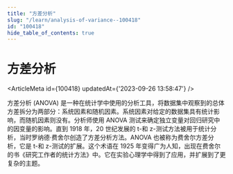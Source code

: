 ```yaml
---
title: "方差分析"
slug: "/learn/analysis-of-variance--100418"
id: "100418"
hide_table_of_contents: true
---
```



# 方差分析

<ArticleMeta id={100418} updatedAt={'2023-09-26 13:58:47'} />
<div className='border-solid border-b border-t-0 my-4 border-[var(--ifm-color-gray-300)]' />

方差分析 (ANOVA) 是一种在统计学中使用的分析工具，将数据集中观察到的总体方差拆分为两部分：系统因素和随机因素。系统因素对给定的数据集具有统计影响，而随机因素则没有。分析师使用 ANOVA 测试来确定独立变量对回归研究中的因变量的影响。直到 1918 年，20 世纪发展的 t-和 z-测试方法被用于统计分析，当时罗纳德·费舍尔创造了方差分析方法。ANOVA 也被称为费舍尔方差分析，它是 t-和 z-测试的扩展。这个术语在 1925 年变得广为人知，出现在费舍尔的书《研究工作者的统计方法》中。它在实验心理学中得到了应用，并扩展到了更复杂的主题。
